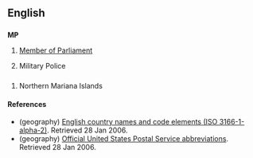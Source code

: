 ==English==
==={{initialism}}===
{{wikipedia}}
'''MP'''

# [[Member of Parliament]]
# {{military}} Military Police

==={{abbreviation}}===
# {{geography}} Northern Mariana Islands

====References====
* (geography) [http://www.iso.ch/iso/en/prods-services/iso3166ma/02iso-3166-code-lists/list-en1.html English country names and code elements (ISO 3166-1-alpha-2)]. Retrieved 28 Jan 2006.
* (geography) [http://www.usps.com/ncsc/lookups/abbreviations.html Official United States Postal Service abbreviations]. Retrieved 28 Jan 2006.